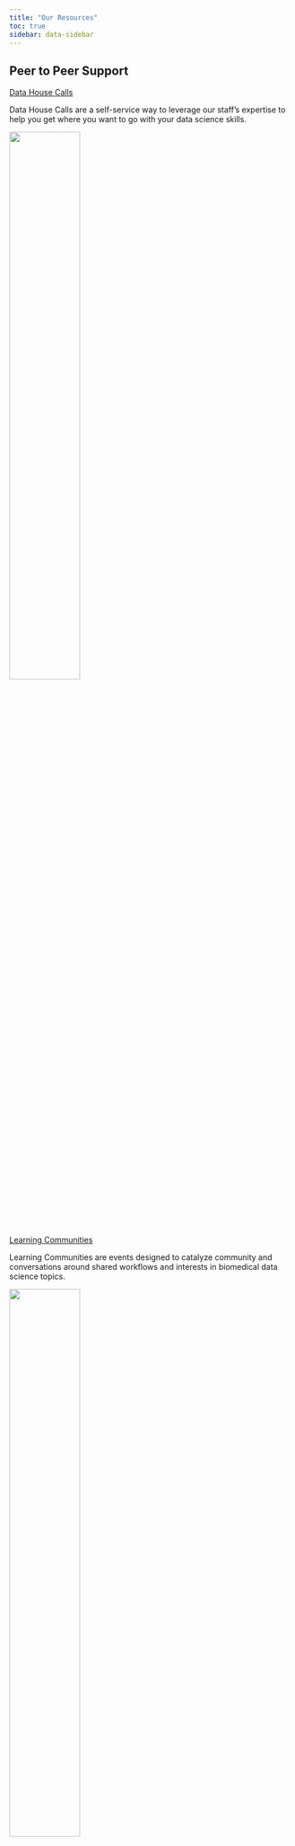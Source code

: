 ```yaml
---
title: "Our Resources"
toc: true
sidebar: data-sidebar
---
```




## Peer to Peer Support
:::: {layout-ncol=2 text-align=center}
::: {#first-column}

[Data House Calls](programs/dhc.qmd)



Data House Calls are a self-service way to leverage our staff's expertise to help you get where you want to go with your data science skills.  

![](img/DaSLHouseCalls-lucy.png){width=50%}

:::

::: {#second-column}
[Learning Communities](programs/communities.qmd)



Learning Communities are events designed to catalyze community and conversations around shared workflows and interests in biomedical data science topics. 


![](img/learning_comm.png){width=50%}
:::
::::

## Self-Service Tools and Documentation 
:::: {layout-ncol=2 text-align=center}
::: {#first-column}

[WILDS](programs/wilds.qmd)



We make our open source resources for tooling to support **W**orkflows **I**ntegrating **L**arge **D**ata and **S**oftware (WILDS), available for our clinical and research communities at Fred Hutch through our GitHub organization. 

![](img/WILDS_V3 Square.png){width=50%}

:::



::: {#second-column}

[Biomedical Data Science Wiki](programs/sciwiki.qmd)



The Fred Hutch Cancer Center's Biomedical Data Science Wiki is a curated knowledgebase for biomedical data science and research computing best practices, how-to's and other documentation. 

![](img/wiki.jpg){width=50%}
:::

::::

## Communication

:::: {layout-ncol=2 text-align=center}
::: {#first-column}


[FH Data Slack](https://join.slack.com/t/fhdata/signup)


Find our current events, peer to peer support, and other data oriented resources in the Fred Hutch Data Slack workspace which is open to anyone in the Fred Hutch Cancer Consortium.  


![](img/fh-data.png){width=50%}
:::

::: {#second-column}

[Monday Morning Data Science](https://fhdata.substack.com/)


Monday Morning Data Science is our weekly newsletter with updates from the Lab, announcements about events happening at Fred Hutch and beyond, and data science related content our staff contribute!  

![](img/substack.png){width=50%}
:::
::::

## Multi-Format Training
:::: {layout-ncol=2 text-align=center}
::: {#first-column}


[Openscapes](programs/openscapes.qmd)

We are proud to partner with [Openscapes](https://www.openscapes.org/) to bring the Openscapes Champions Cohort Program to Fred Hutch. Openscapes Champions is a mentorship program for biomedical data staff centered around collaborative coding and open science.

:::

::: {#second-column}
[DaSL Course Catalog](https://hutchdatascience.org/catalog/)

We maintain a list of both self-service training materials and training sessions hosted at Fred Hutch.  

:::
::::




